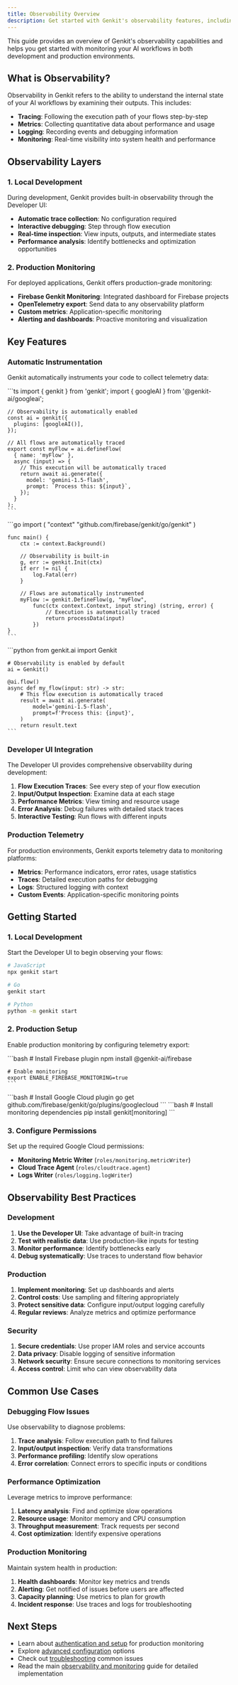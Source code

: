 ```yaml
---
title: Observability Overview
description: Get started with Genkit's observability features, including local development tools, production monitoring, and telemetry configuration across JavaScript, Go, and Python.
---
```



This guide provides an overview of Genkit's observability capabilities and helps you get started with monitoring your AI workflows in both development and production environments.

## What is Observability?

Observability in Genkit refers to the ability to understand the internal state of your AI workflows by examining their outputs. This includes:

- **Tracing**: Following the execution path of your flows step-by-step
- **Metrics**: Collecting quantitative data about performance and usage
- **Logging**: Recording events and debugging information
- **Monitoring**: Real-time visibility into system health and performance

## Observability Layers

### 1. Local Development

During development, Genkit provides built-in observability through the Developer UI:

- **Automatic trace collection**: No configuration required
- **Interactive debugging**: Step through flow execution
- **Real-time inspection**: View inputs, outputs, and intermediate states
- **Performance analysis**: Identify bottlenecks and optimization opportunities

### 2. Production Monitoring

For deployed applications, Genkit offers production-grade monitoring:

- **Firebase Genkit Monitoring**: Integrated dashboard for Firebase projects
- **OpenTelemetry export**: Send data to any observability platform
- **Custom metrics**: Application-specific monitoring
- **Alerting and dashboards**: Proactive monitoring and visualization

## Key Features

### Automatic Instrumentation

Genkit automatically instruments your code to collect telemetry data:

<Tabs syncKey="language">
  <TabItem label="JavaScript" icon="seti:javascript">
    ```ts
    import { genkit } from 'genkit';
    import { googleAI } from '@genkit-ai/googleai';

    // Observability is automatically enabled
    const ai = genkit({
      plugins: [googleAI()],
    });

    // All flows are automatically traced
    export const myFlow = ai.defineFlow(
      { name: 'myFlow' },
      async (input) => {
        // This execution will be automatically traced
        return await ai.generate({
          model: 'gemini-1.5-flash',
          prompt: `Process this: ${input}`,
        });
      }
    );
    ```
  </TabItem>
  <TabItem label="Go" icon="seti:go">
    ```go
    import (
        "context"
        "github.com/firebase/genkit/go/genkit"
    )

    func main() {
        ctx := context.Background()
        
        // Observability is built-in
        g, err := genkit.Init(ctx)
        if err != nil {
            log.Fatal(err)
        }

        // Flows are automatically instrumented
        myFlow := genkit.DefineFlow(g, "myFlow",
            func(ctx context.Context, input string) (string, error) {
                // Execution is automatically traced
                return processData(input)
            })
    }
    ```
  </TabItem>
  <TabItem label="Python" icon="seti:python">
    ```python
    from genkit.ai import Genkit

    # Observability is enabled by default
    ai = Genkit()

    @ai.flow()
    async def my_flow(input: str) -> str:
        # This flow execution is automatically traced
        result = await ai.generate(
            model='gemini-1.5-flash',
            prompt=f'Process this: {input}',
        )
        return result.text
    ```
  </TabItem>
</Tabs>

### Developer UI Integration

The Developer UI provides comprehensive observability during development:

1. **Flow Execution Traces**: See every step of your flow execution
2. **Input/Output Inspection**: Examine data at each stage
3. **Performance Metrics**: View timing and resource usage
4. **Error Analysis**: Debug failures with detailed stack traces
5. **Interactive Testing**: Run flows with different inputs

### Production Telemetry

For production environments, Genkit exports telemetry data to monitoring platforms:

- **Metrics**: Performance indicators, error rates, usage statistics
- **Traces**: Detailed execution paths for debugging
- **Logs**: Structured logging with context
- **Custom Events**: Application-specific monitoring points

## Getting Started

### 1. Local Development

Start the Developer UI to begin observing your flows:

```bash
# JavaScript
npx genkit start

# Go
genkit start

# Python
python -m genkit start
```

### 2. Production Setup

Enable production monitoring by configuring telemetry export:

<Tabs syncKey="language">
  <TabItem label="JavaScript" icon="seti:javascript">
    ```bash
    # Install Firebase plugin
    npm install @genkit-ai/firebase

    # Enable monitoring
    export ENABLE_FIREBASE_MONITORING=true
    ```
  </TabItem>
  <TabItem label="Go" icon="seti:go">
    ```bash
    # Install Google Cloud plugin
    go get github.com/firebase/genkit/go/plugins/googlecloud
    ```
  </TabItem>
  <TabItem label="Python" icon="seti:python">
    ```bash
    # Install monitoring dependencies
    pip install genkit[monitoring]
    ```
  </TabItem>
</Tabs>

### 3. Configure Permissions

Set up the required Google Cloud permissions:

- **Monitoring Metric Writer** (`roles/monitoring.metricWriter`)
- **Cloud Trace Agent** (`roles/cloudtrace.agent`)
- **Logs Writer** (`roles/logging.logWriter`)

## Observability Best Practices

### Development

1. **Use the Developer UI**: Take advantage of built-in tracing
2. **Test with realistic data**: Use production-like inputs for testing
3. **Monitor performance**: Identify bottlenecks early
4. **Debug systematically**: Use traces to understand flow behavior

### Production

1. **Implement monitoring**: Set up dashboards and alerts
2. **Control costs**: Use sampling and filtering appropriately
3. **Protect sensitive data**: Configure input/output logging carefully
4. **Regular reviews**: Analyze metrics and optimize performance

### Security

1. **Secure credentials**: Use proper IAM roles and service accounts
2. **Data privacy**: Disable logging of sensitive information
3. **Network security**: Ensure secure connections to monitoring services
4. **Access control**: Limit who can view observability data

## Common Use Cases

### Debugging Flow Issues

Use observability to diagnose problems:

1. **Trace analysis**: Follow execution path to find failures
2. **Input/output inspection**: Verify data transformations
3. **Performance profiling**: Identify slow operations
4. **Error correlation**: Connect errors to specific inputs or conditions

### Performance Optimization

Leverage metrics to improve performance:

1. **Latency analysis**: Find and optimize slow operations
2. **Resource usage**: Monitor memory and CPU consumption
3. **Throughput measurement**: Track requests per second
4. **Cost optimization**: Identify expensive operations

### Production Monitoring

Maintain system health in production:

1. **Health dashboards**: Monitor key metrics and trends
2. **Alerting**: Get notified of issues before users are affected
3. **Capacity planning**: Use metrics to plan for growth
4. **Incident response**: Use traces and logs for troubleshooting

## Next Steps

- Learn about [authentication and setup](/unified-docs/observability/authentication) for production monitoring
- Explore [advanced configuration](/unified-docs/observability/advanced-configuration) options
- Check out [troubleshooting](/unified-docs/observability/troubleshooting) common issues
- Read the main [observability and monitoring](/unified-docs/observability-monitoring) guide for detailed implementation
